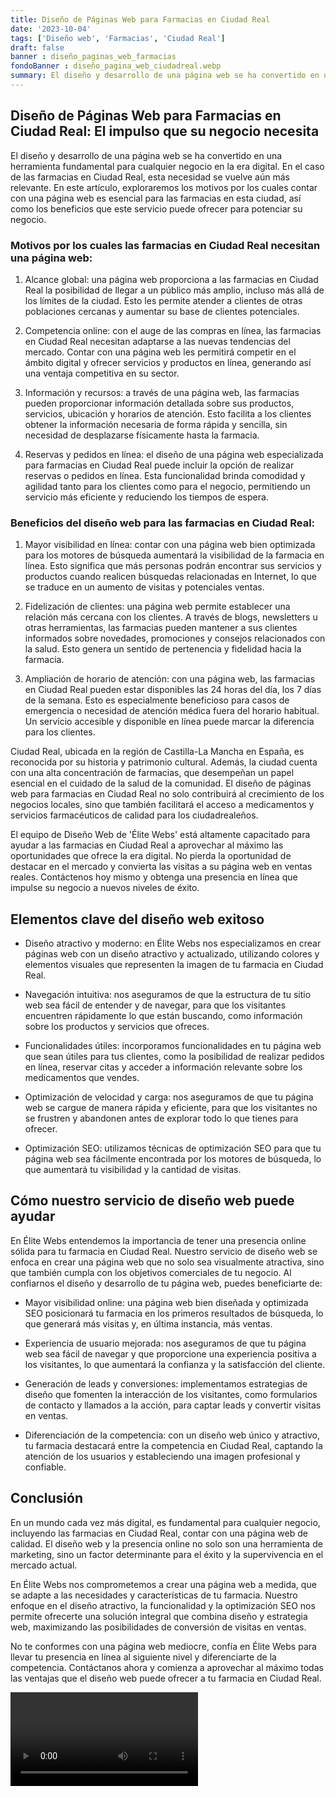 ```yaml
---
title: Diseño de Páginas Web para Farmacias en Ciudad Real
date: '2023-10-04'
tags: ['Diseño web', 'Farmacias', 'Ciudad Real']
draft: false
banner : diseño_paginas_web_farmacias
fondoBanner : diseño_pagina_web_ciudadreal.webp
summary: El diseño y desarrollo de una página web se ha convertido en una herramienta fundamental para cualquier negocio en la era digital. En el caso de las farmacias en Ciudad Real, esta necesidad se vuelve aún más relevante. En este artículo, exploraremos los motivos por los cuales contar con una página web es esencial para las farmacias en esta ciudad, así como los beneficios que este servicio puede ofrecer para potenciar su negocio.
---
```


## Diseño de Páginas Web para Farmacias en Ciudad Real: El impulso que su negocio necesita

El diseño y desarrollo de una página web se ha convertido en una herramienta fundamental para cualquier negocio en la era digital. En el caso de las farmacias en Ciudad Real, esta necesidad se vuelve aún más relevante. En este artículo, exploraremos los motivos por los cuales contar con una página web es esencial para las farmacias en esta ciudad, así como los beneficios que este servicio puede ofrecer para potenciar su negocio.

### Motivos por los cuales las farmacias en Ciudad Real necesitan una página web:

1. Alcance global: una página web proporciona a las farmacias en Ciudad Real la posibilidad de llegar a un público más amplio, incluso más allá de los límites de la ciudad. Esto les permite atender a clientes de otras poblaciones cercanas y aumentar su base de clientes potenciales.

2. Competencia online: con el auge de las compras en línea, las farmacias en Ciudad Real necesitan adaptarse a las nuevas tendencias del mercado. Contar con una página web les permitirá competir en el ámbito digital y ofrecer servicios y productos en línea, generando así una ventaja competitiva en su sector.

3. Información y recursos: a través de una página web, las farmacias pueden proporcionar información detallada sobre sus productos, servicios, ubicación y horarios de atención. Esto facilita a los clientes obtener la información necesaria de forma rápida y sencilla, sin necesidad de desplazarse físicamente hasta la farmacia.

4. Reservas y pedidos en línea: el diseño de una página web especializada para farmacias en Ciudad Real puede incluir la opción de realizar reservas o pedidos en línea. Esta funcionalidad brinda comodidad y agilidad tanto para los clientes como para el negocio, permitiendo un servicio más eficiente y reduciendo los tiempos de espera.

### Beneficios del diseño web para las farmacias en Ciudad Real:

1. Mayor visibilidad en línea: contar con una página web bien optimizada para los motores de búsqueda aumentará la visibilidad de la farmacia en línea. Esto significa que más personas podrán encontrar sus servicios y productos cuando realicen búsquedas relacionadas en Internet, lo que se traduce en un aumento de visitas y potenciales ventas.

2. Fidelización de clientes: una página web permite establecer una relación más cercana con los clientes. A través de blogs, newsletters u otras herramientas, las farmacias pueden mantener a sus clientes informados sobre novedades, promociones y consejos relacionados con la salud. Esto genera un sentido de pertenencia y fidelidad hacia la farmacia.

3. Ampliación de horario de atención: con una página web, las farmacias en Ciudad Real pueden estar disponibles las 24 horas del día, los 7 días de la semana. Esto es especialmente beneficioso para casos de emergencia o necesidad de atención médica fuera del horario habitual. Un servicio accesible y disponible en línea puede marcar la diferencia para los clientes.

Ciudad Real, ubicada en la región de Castilla-La Mancha en España, es reconocida por su historia y patrimonio cultural. Además, la ciudad cuenta con una alta concentración de farmacias, que desempeñan un papel esencial en el cuidado de la salud de la comunidad. El diseño de páginas web para farmacias en Ciudad Real no solo contribuirá al crecimiento de los negocios locales, sino que también facilitará el acceso a medicamentos y servicios farmacéuticos de calidad para los ciudadrealeños.

El equipo de Diseño Web de 'Élite Webs' está altamente capacitado para ayudar a las farmacias en Ciudad Real a aprovechar al máximo las oportunidades que ofrece la era digital. No pierda la oportunidad de destacar en el mercado y convierta las visitas a su página web en ventas reales. Contáctenos hoy mismo y obtenga una presencia en línea que impulse su negocio a nuevos niveles de éxito.

<GifSeo />

<Cta />

## Elementos clave del diseño web exitoso

- Diseño atractivo y moderno: en Élite Webs nos especializamos en crear páginas web con un diseño atractivo y actualizado, utilizando colores y elementos visuales que representen la imagen de tu farmacia en Ciudad Real.

- Navegación intuitiva: nos aseguramos de que la estructura de tu sitio web sea fácil de entender y de navegar, para que los visitantes encuentren rápidamente lo que están buscando, como información sobre los productos y servicios que ofreces.

- Funcionalidades útiles: incorporamos funcionalidades en tu página web que sean útiles para tus clientes, como la posibilidad de realizar pedidos en línea, reservar citas y acceder a información relevante sobre los medicamentos que vendes.

- Optimización de velocidad y carga: nos aseguramos de que tu página web se cargue de manera rápida y eficiente, para que los visitantes no se frustren y abandonen antes de explorar todo lo que tienes para ofrecer.

- Optimización SEO: utilizamos técnicas de optimización SEO para que tu página web sea fácilmente encontrada por los motores de búsqueda, lo que aumentará tu visibilidad y la cantidad de visitas.

## Cómo nuestro servicio de diseño web puede ayudar

En Élite Webs entendemos la importancia de tener una presencia online sólida para tu farmacia en Ciudad Real. Nuestro servicio de diseño web se enfoca en crear una página web que no solo sea visualmente atractiva, sino que también cumpla con los objetivos comerciales de tu negocio. Al confiarnos el diseño y desarrollo de tu página web, puedes beneficiarte de:

- Mayor visibilidad online: una página web bien diseñada y optimizada SEO posicionará tu farmacia en los primeros resultados de búsqueda, lo que generará más visitas y, en última instancia, más ventas.

- Experiencia de usuario mejorada: nos aseguramos de que tu página web sea fácil de navegar y que proporcione una experiencia positiva a los visitantes, lo que aumentará la confianza y la satisfacción del cliente.

- Generación de leads y conversiones: implementamos estrategias de diseño que fomenten la interacción de los visitantes, como formularios de contacto y llamados a la acción, para captar leads y convertir visitas en ventas.

- Diferenciación de la competencia: con un diseño web único y atractivo, tu farmacia destacará entre la competencia en Ciudad Real, captando la atención de los usuarios y estableciendo una imagen profesional y confiable.

## Conclusión

En un mundo cada vez más digital, es fundamental para cualquier negocio, incluyendo las farmacias en Ciudad Real, contar con una página web de calidad. El diseño web y la presencia online no solo son una herramienta de marketing, sino un factor determinante para el éxito y la supervivencia en el mercado actual.

En Élite Webs nos comprometemos a crear una página web a medida, que se adapte a las necesidades y características de tu farmacia. Nuestro enfoque en el diseño atractivo, la funcionalidad y la optimización SEO nos permite ofrecerte una solución integral que combina diseño y estrategia web, maximizando las posibilidades de conversión de visitas en ventas.

No te conformes con una página web mediocre, confía en Élite Webs para llevar tu presencia en línea al siguiente nivel y diferenciarte de la competencia. Contáctanos ahora y comienza a aprovechar al máximo todas las ventajas que el diseño web puede ofrecer a tu farmacia en Ciudad Real.

<Video />

<CtaBot job='Farmacias' city='Ciudad Real'/>

<Gmaps query='Ciudad Real+españa+maps' />
